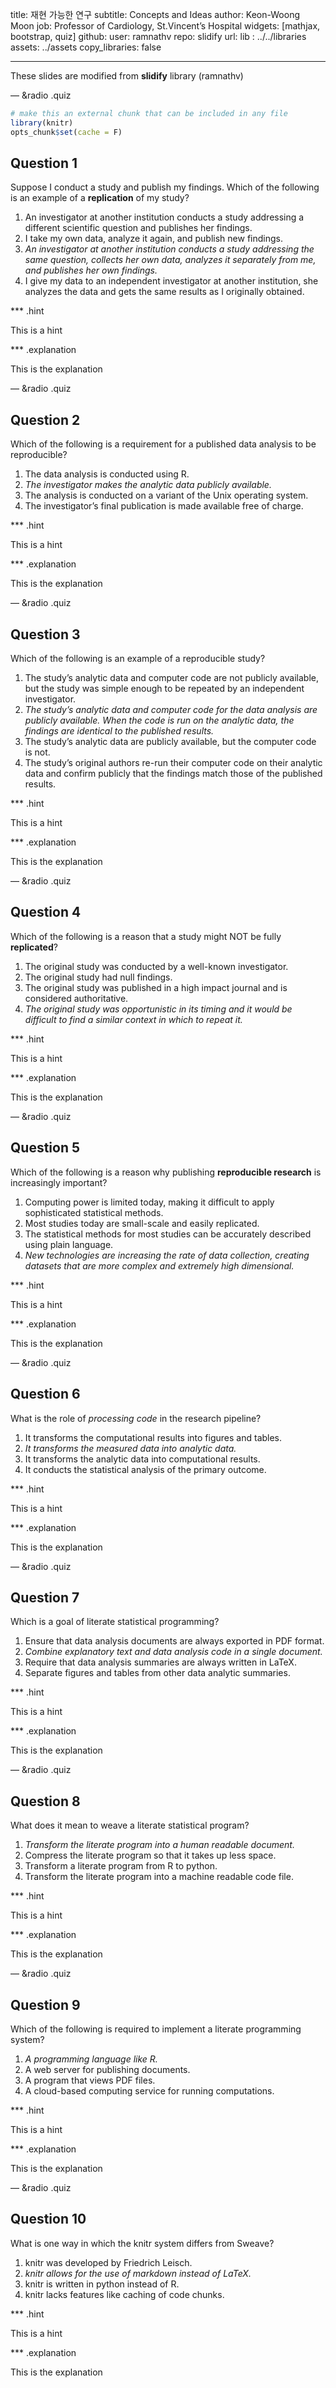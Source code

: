 
title: 재현 가능한 연구 
subtitle: Concepts and Ideas
author: Keon-Woong Moon
job: Professor of Cardiology, St.Vincent's Hospital
widgets: [mathjax, bootstrap, quiz]
github:
  user: ramnathv
  repo: slidify
url:
  lib   : ../../libraries
  assets: ../assets
copy_libraries: false

---

These slides are modified from **slidify** library (ramnathv)

--- &radio .quiz
```r
# make this an external chunk that can be included in any file
library(knitr)
opts_chunk$set(cache = F)
```

## Question 1 ##

Suppose I conduct a study and publish my findings. Which of the following is an example of a **replication** of my study?

1. An investigator at another institution conducts a study addressing a different scientific question and publishes her findings.
2. I take my own data, analyze it again, and publish new findings.
3. _An investigator at another institution conducts a study addressing the same question, collects her own data, analyzes it separately from me, and publishes her own findings._
4. I give my data to an independent investigator at another institution, she analyzes the data and gets the same results as I originally obtained.

*** .hint

This is a hint

*** .explanation

This is the explanation

--- &radio .quiz

## Question 2 ##

Which of the following is a requirement for a published data analysis to be reproducible?

1. The data analysis is conducted using R.
2. _The investigator makes the analytic data publicly available._
3. The analysis is conducted on a variant of the Unix operating system.
4. The investigator's final publication is made available free of charge.
   

*** .hint

This is a hint

*** .explanation

This is the explanation

--- &radio .quiz

## Question 3 ##

Which of the following is an example of a reproducible study?

1. The study's analytic data and computer code are not publicly available, but the study was simple enough to be repeated by an independent investigator.
2. _The study's analytic data and computer code for the data analysis are publicly available. When the code is run on the analytic data, the findings are identical to the published results._
3. The study's analytic data are publicly available, but the computer code is not.
4. The study's original authors re-run their computer code on their analytic data and confirm publicly that the findings match those of the published results.
   

*** .hint

This is a hint

*** .explanation

This is the explanation

--- &radio .quiz

## Question 4 ##

Which of the following is a reason that a study might NOT be fully **replicated**?

1. The original study was conducted by a well-known investigator.
2. The original study had null findings.
3. The original study was published in a high impact journal and is considered authoritative.
4. _The original study was opportunistic in its timing and it would be difficult to find a similar context in which to repeat it._
   

*** .hint

This is a hint

*** .explanation

This is the explanation

--- &radio .quiz

## Question 5 ##

Which of the following is a reason why publishing **reproducible research** is increasingly important?

1. Computing power is limited today, making it difficult to apply sophisticated statistical methods.
2. Most studies today are small-scale and easily replicated.
3. The statistical methods for most studies can be accurately described using plain language.
4. _New technologies are increasing the rate of data collection, creating datasets that are more complex and extremely high dimensional._
   

*** .hint

This is a hint

*** .explanation

This is the explanation

--- &radio .quiz

## Question 6 ##

What is the role of *processing code* in the research pipeline?

1. It transforms the computational results into figures and tables.
2. _It transforms the measured data into analytic data._
3. It transforms the analytic data into computational results.
4. It conducts the statistical analysis of the primary outcome.
   

*** .hint

This is a hint

*** .explanation

This is the explanation

--- &radio .quiz

## Question 7 ##

Which is a goal of literate statistical programming?

1. Ensure that data analysis documents are always exported in PDF format.
2. _Combine explanatory text and data analysis code in a single document._
3. Require that data analysis summaries are always written in LaTeX.
4. Separate figures and tables from other data analytic summaries.
   

*** .hint

This is a hint

*** .explanation

This is the explanation

--- &radio .quiz

## Question 8 ##

What does it mean to weave a literate statistical program?

1. _Transform the literate program into a human readable document._
2. Compress the literate program so that it takes up less space.
3. Transform a literate program from R to python.
4. Transform the literate program into a machine readable code file.
   

*** .hint

This is a hint

*** .explanation

This is the explanation


--- &radio .quiz

## Question 9 ##

Which of the following is required to implement a literate programming system?

1. _A programming language like R._
2. A web server for publishing documents.
3. A program that views PDF files.
4. A cloud-based computing service for running computations.
   

*** .hint

This is a hint

*** .explanation

This is the explanation

--- &radio .quiz

## Question 10 ##

What is one way in which the knitr system differs from Sweave?

1. knitr was developed by Friedrich Leisch.
2. _knitr allows for the use of markdown instead of LaTeX._
3. knitr is written in python instead of R.
4. knitr lacks features like caching of code chunks.

*** .hint

This is a hint

*** .explanation

This is the explanation
